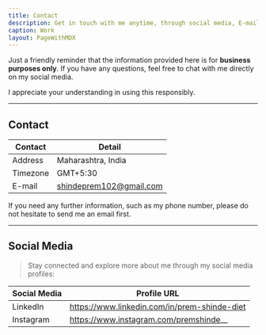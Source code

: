 ```yaml
---
title: Contact
description: Get in touch with me anytime, through social media, E-mail, or phone number.
caption: Work
layout: PageWithMDX
---
```


Just a friendly reminder that the information provided here is for **business purposes only**. If you have any questions, feel free to chat with me directly on my social media.

I appreciate your understanding in using this responsibly.

---

## Contact

| Contact  | Detail                  |
| -------- | ----------------------- |
| Address  | Maharashtra, India      |
| Timezone | GMT+5:30                |
| E-mail   | shindeprem102@gmail.com |

If you need any further information, such as my phone number, please do not hesitate to send me an email first.

---

## Social Media

> Stay connected and explore more about me through my social media profiles:

| Social Media | Profile URL                                  |
| ------------ | -------------------------------------------- |
| LinkedIn     | https://www.linkedin.com/in/prem-shinde-diet |
| Instagram    | https://www.instagram.com/premshinde__       |
